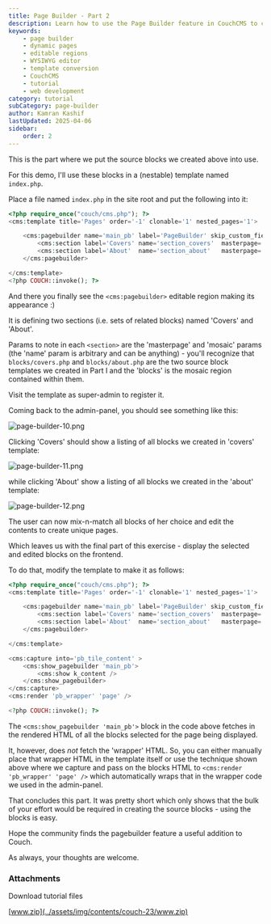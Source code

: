 ```yaml
---
title: Page Builder - Part 2
description: Learn how to use the Page Builder feature in CouchCMS to create dynamic, editable pages from static HTML templates.
keywords:
    - page builder
    - dynamic pages
    - editable regions
    - WYSIWYG editor
    - template conversion
    - CouchCMS
    - tutorial
    - web development
category: tutorial
subCategory: page-builder
author: Kamran Kashif
lastUpdated: 2025-04-06
sidebar:
    order: 2
---
```



This is the part where we put the source blocks we created above into use.

For this demo, I'll use these blocks in a (nestable) template named `index.php`.

Place a file named `index.php` in the site root and put the following into it:

```php title="index.php"
<?php require_once("couch/cms.php"); ?>
<cms:template title='Pages' order='-1' clonable='1' nested_pages='1'>

    <cms:pagebuilder name='main_pb' label='PageBuilder' skip_custom_fields='1' order='-1'>
        <cms:section label='Covers' name='section_covers'  masterpage='blocks/covers.php' mosaic='blocks' />
        <cms:section label='About'  name='section_about'   masterpage='blocks/about.php'  mosaic='blocks' />
    </cms:pagebuilder>

</cms:template>
<?php COUCH::invoke(); ?>
```

And there you finally see the `<cms:pagebuilder>` editable region making its appearance :)

It is defining two sections (i.e. sets of related blocks) named 'Covers' and 'About'.

Params to note in each `<section>` are the 'masterpage' and 'mosaic' params (the 'name' param is arbitrary and can be anything) - you'll recognize that `blocks/covers.php` and `blocks/about.php` are the two source block templates we created in Part I and the 'blocks' is the mosaic region contained within them.

Visit the template as super-admin to register it.

Coming back to the admin-panel, you should see something like this:

![page-builder-10.png](../../../../assets/img/contents/page-builder-10.png)

Clicking 'Covers' should show a listing of all blocks we created in 'covers' template:

![page-builder-11.png](../../../../assets/img/contents/page-builder-11.png)

while clicking 'About' show a listing of all blocks we created in the 'about' template:

![page-builder-12.png](../../../../assets/img/contents/page-builder-12.png)

The user can now mix-n-match all blocks of her choice and edit the contents to create unique pages.

Which leaves us with the final part of this exercise - display the selected and edited blocks on the frontend.

To do that, modify the template to make it as follows:

```php title="index.php"
<?php require_once("couch/cms.php"); ?>
<cms:template title='Pages' order='-1' clonable='1' nested_pages='1'>

    <cms:pagebuilder name='main_pb' label='PageBuilder' skip_custom_fields='1' order='-1'>
        <cms:section label='Covers' name='section_covers'  masterpage='blocks/covers.php' mosaic='blocks' />
        <cms:section label='About'  name='section_about'   masterpage='blocks/about.php'  mosaic='blocks' />
    </cms:pagebuilder>

</cms:template>

<cms:capture into='pb_tile_content' >
    <cms:show_pagebuilder 'main_pb'>
        <cms:show k_content />
    </cms:show_pagebuilder>
</cms:capture>
<cms:render 'pb_wrapper' 'page' />

<?php COUCH::invoke(); ?>
```

The `<cms:show_pagebuilder 'main_pb'>` block in the code above fetches in the rendered HTML of all the blocks selected for the page being displayed.

It, however, does *not* fetch the 'wrapper' HTML. So, you can either manually place that wrapper HTML in the template itself or use the technique shown above where we capture and pass on the blocks HTML to `<cms:render 'pb_wrapper' 'page' />` which automatically wraps that in the wrapper code we used in the admin-panel.

That concludes this part. It was pretty short which only shows that the bulk of your effort would be required in creating the source blocks - using the blocks is easy.

Hope the community finds the pagebuilder feature a useful addition to Couch.

As always, your thoughts are welcome.

### Attachments

<LinkButton href="https://www.couchcms.com/forum/download/file.php?id=2675"
            icon="download"
            iconPlacement="start"
          >
          Download tutorial files
</LinkButton>

[www.zip](../assets/img/contents/couch-23/www.zip)
